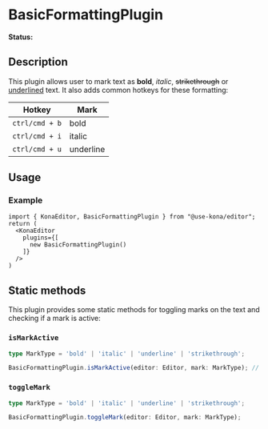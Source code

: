 
# BasicFormattingPlugin

**Status:** <Badge text="stable" type="tip" />

## Description

This plugin allows user to mark text as **bold**, _italic_, ~~strikethrough~~ or <ins>underlined</ins> text.
It also adds common hotkeys for these formatting:

|Hotkey|Mark|
------|---------|
|`ctrl/cmd + b`|bold|
|`ctrl/cmd + i`|italic|
|`ctrl/cmd + u`|underline|


## Usage
### Example
```tsx
import { KonaEditor, BasicFormattingPlugin } from "@use-kona/editor";
return (
  <KonaEditor
    plugins={[
      new BasicFormattingPlugin()
    ]}
  />
)
```

## Static methods
This plugin provides some static methods for toggling marks on the text and checking if a mark is active:

### `isMarkActive`
```typescript
type MarkType = 'bold' | 'italic' | 'underline' | 'strikethrough';

BasicFormattingPlugin.isMarkActive(editor: Editor, mark: MarkType); // return Boolean;
```

### `toggleMark`
```typescript
type MarkType = 'bold' | 'italic' | 'underline' | 'strikethrough';

BasicFormattingPlugin.toggleMark(editor: Editor, mark: MarkType);
```
